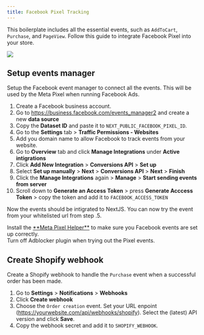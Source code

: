 ```yaml
---
title: Facebook Pixel Tracking
---
```



This boilerplate includes all the essential events, such as `AddToCart`, `Purchase`, and `PageView`. Follow this guide to integrate Facebook Pixel into your store.

<img 
  src="../src/assets/facebook-events.png"
/>

## Setup events manager
Setup the Facebook event manager to connect all the events. This will be used by the Meta Pixel when running Facebook Ads.
<Steps>
1. Create a Facebook business account.
2. Go to https://business.facebook.com/events_manager2 and create a new **data source**
3. Copy the **Dataset ID** and paste it to `NEXT_PUBLIC_FACEBOOK_PIXEL_ID`.
4. Go to the **Settings** tab > **Traffic Permissions - Websites** 
5. Add you domain name to allow Facebook to track events from your website.
6. Go to **Overview** tab and click **Manage Integrations** under **Active intigrations**
7. Click **Add New Integration** > **Conversions API** > **Set up**
8. Select **Set up manually** > **Next** > **Conversions API** > **Next** > **Finish**
9. Click the **Manage Integrations** again > **Manage** > **Start sending events from server**
10. Scroll down to **Generate an Access Token** > press **Generate Acccess Token** > copy the token and add it to `FACEBOOK_ACCESS_TOKEN`
</Steps>

Now the events should be intigrated to NextJS. You can now try the event from your whitelisted url from step .5.

<Aside type="note">Install the <a href="https://chromewebstore.google.com/detail/meta-pixel-helper/fdgfkebogiimcoedlicjlajpkdmockpc" target="_blank">**Meta Pixel Helper**</a> to make sure you Facebook events are set up correctly.</Aside>
<Aside type="caution">Turn off Adblocker plugin when trying out the Pixel events.</Aside>

## Create Shopify webhook
Create a Shopify webhook to handle the `Purchase` event when a successful order has been made.
<Steps>
1. Go to **Settings** > **Notifications** > **Webhooks**
2. Click **Create webhook** 
3. Choose the `Order creation` event. Set your URL enpoint (https://yourwebsite.com/api/webhooks/shopify). Select the (latest) API version and click **Save**.
4. Copy the webhook secret and add it to `SHOPIFY_WEBHOOK`.
</Steps>
